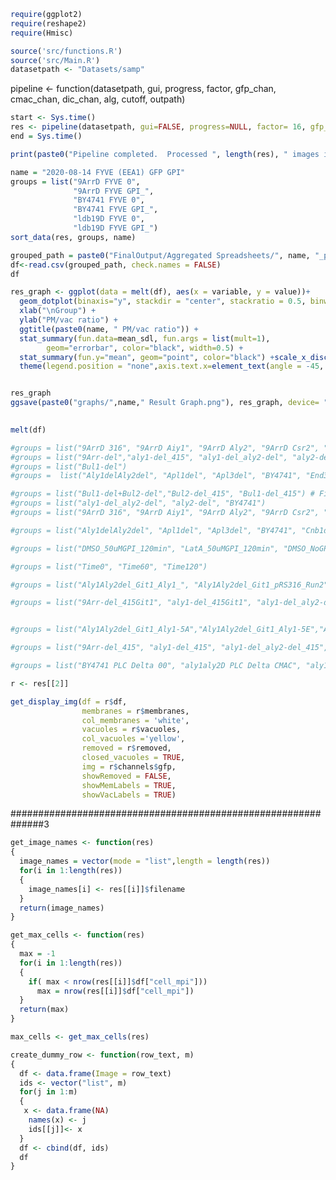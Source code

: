 
```r
require(ggplot2)
require(reshape2)
require(Hmisc)
```


```r
source('src/functions.R')
source('src/Main.R')
datasetpath <- "Datasets/samp"

```

pipeline <- function(datasetpath, gui, progress, factor, gfp_chan, cmac_chan, dic_chan, alg, cutoff, outpath)


```r

start <- Sys.time()
res <- pipeline(datasetpath, gui=FALSE, progress=NULL, factor= 16, gfp_chan = 2, cmac_chan= 1, dic_chan = 3, alg = "GFP", cutoff = 1000, outpath = "FinalOutput")
end = Sys.time()

print(paste0("Pipeline completed.  Processed ", length(res), " images in ", (end-start), " minutes."))


```

```r

name = "2020-08-14 FYVE (EEA1) GFP GPI"
groups = list("9ArrD FYVE 0",
              "9ArrD FYVE GPI_",
              "BY4741 FYVE 0",
              "BY4741 FYVE GPI_",
              "ldb19D FYVE 0",
              "ldb19D FYVE GPI_")
sort_data(res, groups, name)
```


```r

grouped_path = paste0("FinalOutput/Aggregated Spreadsheets/", name, "_pm_vac_ratio_grouped.csv")
df<-read.csv(grouped_path, check.names = FALSE)
df

```

```r
res_graph <- ggplot(data = melt(df), aes(x = variable, y = value))+
  geom_dotplot(binaxis="y", stackdir = "center", stackratio = 0.5, binwidth=0.01, alpha=0.5, aes(color=variable), dotsize = 1.5) + 
  xlab("\nGroup") + 
  ylab("PM/vac ratio") + 
  ggtitle(paste0(name, " PM/vac ratio")) +
  stat_summary(fun.data=mean_sdl, fun.args = list(mult=1), 
        geom="errorbar", color="black", width=0.5) +
  stat_summary(fun.y="mean", geom="point", color="black") +scale_x_discrete() + 
  theme(legend.position = "none",axis.text.x=element_text(angle = -45, hjust = 0))


res_graph
ggsave(paste0("graphs/",name," Result Graph.png"), res_graph, device= "png", limitsize = FALSE)
  
```

```r
melt(df)
```


```r
#groups = list("9ArrD 316", "9ArrD Aiy1", "9ArrD Aly2", "9ArrD Csr2", "9ArrD Ecm21", "9ArrD Ldb19", "9ArrD Rod1", "9ArrD Rog3", "9ArrD Ylr392c", "9ArrDYgr068c")
#groups = list("9Arr-del","aly1-del_415", "aly1-del_aly2-del", "aly2-del_415","BY4741") #Figure 2C 
#groups = list("Bul1-del")
#groups =  list("Aly1delAly2del", "Apl1del", "Apl3del", "BY4741", "End3del", "Vrp1del")

#groups = list("Bul1-del+Bul2-del","Bul2-del_415", "Bul1-del_415") # Figure 2C Bul Data
#groups = list("aly1-del_aly2-del", "aly2-del", "BY4741")
#groups = list("9ArrD 316", "9ArrD Aiy1", "9ArrD Aly2", "9ArrD Csr2", "9ArrD Ecm21", "9ArrD Ldb19", "9ArrD Rod1", "9ArrD Rog3", "9ArrD Ylr392c", "9ArrDYgr068c")

#groups = list("Aly1delAly2del", "Apl1del", "Apl3del", "BY4741", "Cnb1del", "End3del", "Vrp1del") #Figure 5C

#groups = list("DMSO_50uMGPI_120min", "LatA_50uMGPI_120min", "DMSO_NoGPI", "LatA_NoGPI")  #Figure 5E

#groups = list("Time0", "Time60", "Time120")

#groups = list("Aly1Aly2del_Git1_Aly1_", "Aly1Aly2del_Git1_pRS316_Run2", "BY4741_Git1_pRS316") #Figure 6C Aly1 or Aly2 or 7C

#groups = list("9Arr-del_415Git1", "aly1-del_415Git1", "aly1-del_aly2-del_415Git1", "aly2-del_415Git1", "Bul1-del_415Git1", "Bul1-del+Bul2-del_415Git1", "Bul2-del_415Git1", "BY4741(2)_415Git1", "BY4741_415Git1")


#groups = list("Aly1Aly2del_Git1_Aly1-5A","Aly1Aly2del_Git1_Aly1-5E","Aly1Aly2del_Git1_Aly1-AAAAAA","Aly1Aly2del_Git1_Aly1-PILKIN", "Aly1Aly2del_Git1_Aly1-PVIVIT")

#groups = list("9Arr-del_415", "aly1-del_415", "aly1-del_aly2-del_415", "aly2-del_415", "Bul1-del_415", "Bul1-del+Bul2-del_415", "Bul2-del_415", "BY4741(2)", "BY4741_415")

#groups = list("BY4741 PLC Delta 00", "aly1aly2D PLC Delta CMAC", "aly1D PLC Delta CMAC", "aly1D PLC Delta GPI CMAC","aly1Daly2D PLC Delta GPI CMAC", "aly2D PLC Delta CMAC", "aly2D PLC Delta GPI CMAC","By4741 PLC Delta GPI CMAC")
```




```r
r <- res[[2]]
```


```r
get_display_img(df = r$df,
                membranes = r$membranes, 
                col_membranes = 'white', 
                vacuoles = r$vacuoles, 
                col_vacuoles ='yellow', 
                removed = r$removed,
                closed_vacuoles = TRUE, 
                img = r$channels$gfp, 
                showRemoved = FALSE, 
                showMemLabels = TRUE, 
                showVacLabels = TRUE)
```





##############################################################3



```r
get_image_names <- function(res)
{
  image_names = vector(mode = "list",length = length(res))
  for(i in 1:length(res))
  {
    image_names[i] <- res[[i]]$filename
  }
  return(image_names)
}
```




```r
get_max_cells <- function(res)
{
  max = -1
  for(i in 1:length(res))
  {
    if( max < nrow(res[[i]]$df["cell_mpi"]))
      max = nrow(res[[i]]$df["cell_mpi"])
  }
  return(max)
}

```


```r
max_cells <- get_max_cells(res)

```

```r
create_dummy_row <- function(row_text, m)
{
  df <- data.frame(Image = row_text)
  ids <- vector("list", m)
  for(j in 1:m)
  {
   x <- data.frame(NA)
    names(x) <- j
    ids[[j]]<- x
  }
  df <- cbind(df, ids)
  df
}
```




